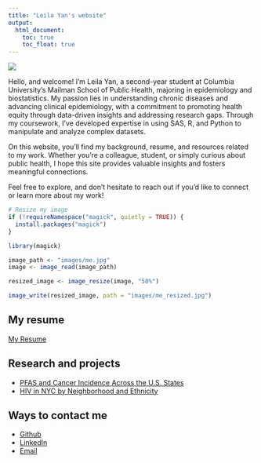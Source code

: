 ```yaml
---
title: "Leila Yan's website"
output: 
  html_document:
    toc: true
    toc_float: true
---
```


![](images/me_resized.jpg)




Hello, and welcome! I’m Leila Yan, a second-year student at Columbia University’s Mailman School of Public Health, majoring in epidemiology and biostatistics. My passion lies in understanding chronic diseases and advancing clinical epidemiology, with a commitment to promoting health equity through data-driven insights and addressing research gaps. Through my coursework, I’ve developed expertise in using SAS, R, and Python to manipulate and analyze complex datasets.

On this website, you’ll find my background, resume, and resources related to my work. Whether you’re a colleague, student, or simply curious about public health, I hope this site provides valuable insights and fosters meaningful connections.

Feel free to explore, and don’t hesitate to reach out if you’d like to connect or learn more about my work!

```r
# Resize my image
if (!requireNamespace("magick", quietly = TRUE)) {
  install.packages("magick")
}

library(magick)

image_path <- "images/me.jpg"
image <- image_read(image_path)

resized_image <- image_resize(image, "50%")

image_write(resized_image, path = "images/me_resized.jpg")
```



## My resume
[My Resume](resume.html)

## Research and projects
* [PFAS and Cancer Incidence Across the U.S. States](pfas.html)
* [HIV in NYC by Neighborhood and Ethnicity](https://leilaaayan.github.io/p8105_final_project/)

## Ways to contact me
* [Github](https://github.com/leilaaayan?tab=repositories)
* [LinkedIn](https://www.linkedin.com/in/leila-yan-07472823b/)
* [Email](mailto:leilayan86@gmail.com)